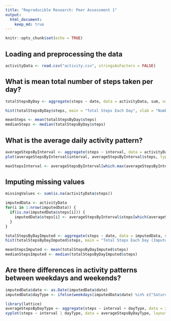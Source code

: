 ```yaml
---
title: "Reproducible Research: Peer Assessment 1"
output: 
  html_document:
    keep_md: true
---
```


```r
knitr::opts_chunk$set(echo = TRUE)
```

## Loading and preprocessing the data

```r
activityData <- read.csv("activity.csv", stringsAsFactors = FALSE)
```


## What is mean total number of steps taken per day?

```r
totalStepsByDay <- aggregate(steps ~ date, data = activityData, sum, na.rm = TRUE)
```

```r
hist(totalStepsByDay$steps, main = "Total Steps Each Day", xlab = "Number of Steps")
```

```r
meanSteps <- mean(totalStepsByDay$steps)
medianSteps <- median(totalStepsByDay$steps)

```

## What is the average daily activity pattern?

```r
averageStepsByInterval <- aggregate(steps ~ interval, data = activityData, mean, na.rm = TRUE)
plot(averageStepsByInterval$interval, averageStepsByInterval$steps, type = "l", xlab = "Interval", ylab = "Average Number of Steps", main = "Average Daily Activity Pattern")

```


```r
maxStepsInterval <- averageStepsByInterval[which.max(averageStepsByInterval$steps), ]

```

## Imputing missing values

```r
missingValues <- sum(is.na(activityData$steps))
```


```r
imputedData <- activityData
for(i in 1:nrow(imputedData)) {
  if(is.na(imputedData$steps[i])) {
    imputedData$steps[i] <- averageStepsByInterval$steps[which(averageStepsByInterval$interval == imputedData$interval[i])]
  }
}

```


```r
totalStepsByDayImputed <- aggregate(steps ~ date, data = imputedData, sum)
hist(totalStepsByDayImputed$steps, main = "Total Steps Each Day (Imputed)", xlab = "Number of Steps")

```

```r
meanStepsImputed <- mean(totalStepsByDayImputed$steps)
medianStepsImputed <- median(totalStepsByDayImputed$steps)

```

## Are there differences in activity patterns between weekdays and weekends?

```r
imputedData$date <- as.Date(imputedData$date)
imputedData$dayType <- ifelse(weekdays(imputedData$date) %in% c("Saturday", "Sunday"), "Weekend", "Weekday")
```

```r
library(lattice)
averageStepsByDayType <- aggregate(steps ~ interval + dayType, data = imputedData, mean)
xyplot(steps ~ interval | dayType, data = averageStepsByDayType, layout = c(1, 2), type = "l", xlab = "Interval", ylab = "Number of steps")

```
